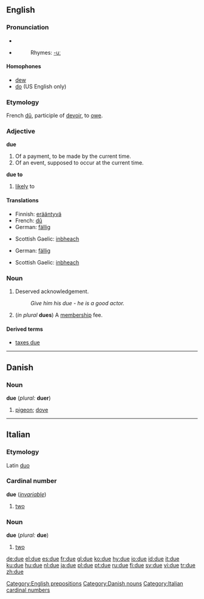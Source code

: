 ==English==

{{rank|opportunity|lines|personal|794|due|Henry|society|boat}}

===Pronunciation===
*{{IPA|/djuː/}}
*{{audio|en-us-due.ogg|Audio (US)}}
*:Rhymes: [[Rhymes:English:-uː|-uː]]

====Homophones====
*[[dew]]
*[[do]] (US English only)

===Etymology===
French [[dû]], participle of [[devoir]], to [[owe]].

===Adjective===
'''due''' {{notcomp}}

# Of a payment, to be made by the current time.
# Of an event, supposed to occur at the current time.

'''due to'''
# [[likely]] to

====Translations====
{{trans-top|Of a payment, to be made by the current time}}
*Finnish: [[erääntyvä]]
*French: [[dû]]
*German: [[fällig]]
{{trans-mid}}
*Scottish Gaelic: [[inbheach]]
{{trans-bottom}}

{{trans-top|Of an event, supposed to occur at the current time}}
*German: [[fällig]]
{{trans-mid}}
*Scottish Gaelic: [[inbheach]]
{{trans-bottom}}

===Noun===
{{en-noun}}

# Deserved acknowledgement.
#:''Give him his due - he is a good actor.''
# (''in plural'' '''dues''') A [[membership]] fee.

====Derived terms====
*[[taxes due]]

[[Category:English prepositions]]

----

==Danish==

===Noun===
'''due''' (''plural:'' '''duer''')

# [[pigeon]]; [[dove]]

[[Category:Danish nouns]]

----

==Italian==

===Etymology===
Latin [[duo]]

===Cardinal number===
'''due''' (''[[invariable]]'')

# [[two]]

<!--do not put non-English translations in foreign-language entries-->

===Noun===
'''due''' {{m}} (''plural:'' '''due''') <!--sic-->

# [[two]]

[[Category:Italian cardinal numbers]]

[[de:due]]
[[el:due]]
[[es:due]]
[[fr:due]]
[[gl:due]]
[[ko:due]]
[[hy:due]]
[[io:due]]
[[id:due]]
[[it:due]]
[[ku:due]]
[[hu:due]]
[[nl:due]]
[[ja:due]]
[[pl:due]]
[[pt:due]]
[[ru:due]]
[[fi:due]]
[[sv:due]]
[[vi:due]]
[[tr:due]]
[[zh:due]]